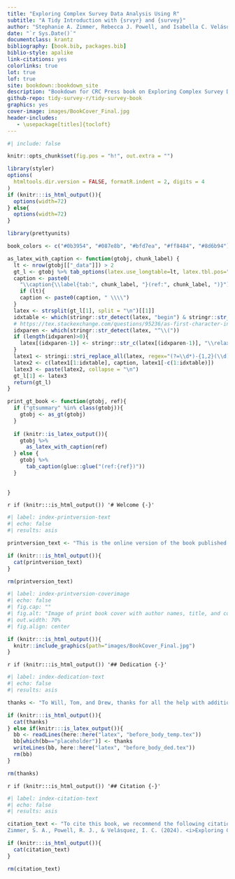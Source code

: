 ```yaml
--- 
title: "Exploring Complex Survey Data Analysis Using R"
subtitle: "A Tidy Introduction with {srvyr} and {survey}"
author: "Stephanie A. Zimmer, Rebecca J. Powell, and Isabella C. Velásquez"
date: "`r Sys.Date()`"
documentclass: krantz
bibliography: [book.bib, packages.bib]
biblio-style: apalike
link-citations: yes
colorlinks: true
lot: true
lof: true
site: bookdown::bookdown_site
description: "Bookdown for CRC Press book on Exploring Complex Survey Data Analysis Using R."
github-repo: tidy-survey-r/tidy-survey-book
graphics: yes
cover-image: images/BookCover_Final.jpg
header-includes:
   - \usepackage[titles]{tocloft}
---
```



```r
#| include: false

knitr::opts_chunk$set(fig.pos = "h!", out.extra = "")

library(styler)
options(
  htmltools.dir.version = FALSE, formatR.indent = 2, digits = 4
)
if (knitr:::is_html_output()){
  options(width=72)
} else{
  options(width=72)
}

library(prettyunits)

book_colors <- c("#0b3954", "#087e8b", "#bfd7ea", "#ff8484", "#8d6b94")

as_latex_with_caption <- function(gtobj, chunk_label) {
  lt <- nrow(gtobj[["_data"]]) > 2
  gt_l <- gtobj %>% tab_options(latex.use_longtable=lt, latex.tbl.pos="!htb") %>% gt::as_latex()
  caption <- paste0(
    "\\caption{\\label{tab:", chunk_label, "}(ref:", chunk_label, ")}")
    if (lt){
    caption <- paste0(caption, " \\\\")
  }
  latex <- strsplit(gt_l[1], split = "\n")[[1]]
  idxtable <- which(stringr::str_detect(latex, "begin") & stringr::str_detect(latex, "table"))
  # https://tex.stackexchange.com/questions/95236/as-first-character-in-table-row 
  idxparen <- which(stringr::str_detect(latex, "^\\("))
  if (length(idxparen)>0){
    latex[(idxparen-1)] <- stringr::str_c(latex[(idxparen-1)], "\\relax")
  }
  latex1 <- stringi::stri_replace_all(latex, regex="(?=\\d*)-{1,2}(\\d)", replacement="--$1")
  latex2 <- c(latex1[1:idxtable], caption, latex1[-c(1:idxtable)])
  latex3 <- paste(latex2, collapse = "\n")
  gt_l[1] <- latex3
  return(gt_l)
}

print_gt_book <- function(gtobj, ref){
  if ("gtsummary" %in% class(gtobj)){
    gtobj <- as_gt(gtobj)
  }
  
  if (knitr::is_latex_output()){
    gtobj %>%
      as_latex_with_caption(ref)
  } else {
    gtobj %>% 
      tab_caption(glue::glue("(ref:{ref})"))
  }
  
  
}

```

`r if (knitr:::is_html_output()) '# Welcome {-}'`

```r
#| label: index-printversion-text
#| echo: false
#| results: asis

printversion_text <- "This is the online version of the book published by CRC Press in November 2024.  You can purchase a copy of this book directly from [Routledge](https://www.routledge.com/Exploring-Complex-Survey-Data-Analysis-Using-R-A-Tidy-Introduction-with-srvyr-and-survey/Zimmer-Powell-Velasquez/p/book/9781032302867) or your preferred bookstore. Cover artwork designed and created by [Allison Horst](https://allisonhorst.com/)."

if (knitr:::is_html_output()){
  cat(printversion_text)
} 

rm(printversion_text)
```


```r
#| label: index-printversion-coverimage
#| echo: false
#| fig.cap: ""
#| fig.alt: "Image of print book cover with author names, title, and cover image"
#| out.width: 70%
#| fig.align: center

if (knitr:::is_html_output()){
  knitr::include_graphics(path="images/BookCover_Final.jpg")
}
```

`r if (knitr:::is_html_output()) '## Dedication {-}'`

```r
#| label: index-dedication-text
#| echo: false
#| results: asis

thanks <- "To Will, Tom, and Drew, thanks for all the help with additional chores and plenty of Git consulting!"

if (knitr:::is_html_output()){
  cat(thanks)
} else if(knitr:::is_latex_output()){
  bb <- readLines(here::here("latex", "before_body_temp.tex"))
  bb[which(bb=="placeholder")] <- thanks
  writeLines(bb, here::here("latex", "before_body_ded.tex"))
  rm(bb)
}

rm(thanks)
```

`r if (knitr:::is_html_output()) '## Citation {-}'`

```r
#| label: index-citation-text
#| echo: false
#| results: asis

citation_text <- "To cite this book, we recommend the following citation: \n 
Zimmer, S. A., Powell, R. J., & Velásquez, I. C. (2024). <i>Exploring Complex Survey Data Analysis Using R: A Tidy Introduction with {srvyr} and {survey}</i>. Chapman & Hall: CRC Press."

if (knitr:::is_html_output()){
  cat(citation_text)
} 

rm(citation_text)
```